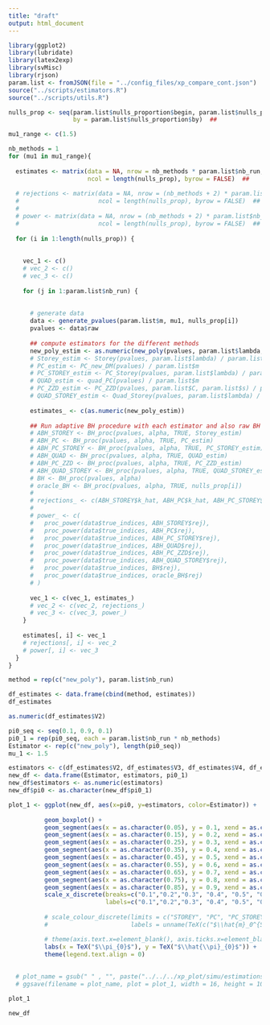 ```yaml
---
title: "draft"
output: html_document
---
```


```r
library(ggplot2)
library(lubridate)
library(latex2exp)
library(svMisc)
library(rjson)
param.list <- fromJSON(file = "../config_files/xp_compare_cont.json") 
source("../scripts/estimators.R")
source("../scripts/utils.R")
```

```r
nulls_prop <- seq(param.list$nulls_proportion$begin, param.list$nulls_proportion$end,
                  by = param.list$nulls_proportion$by)  ##

mu1_range <- c(1.5)
```

```r
nb_methods = 1
for (mu1 in mu1_range){
  
  estimates <- matrix(data = NA, nrow = nb_methods * param.list$nb_run,  ##
                      ncol = length(nulls_prop), byrow = FALSE)  ##
  
  # rejections <- matrix(data = NA, nrow = (nb_methods + 2) * param.list$nb_run,  ##
  #                      ncol = length(nulls_prop), byrow = FALSE)  ##
  # 
  # power <- matrix(data = NA, nrow = (nb_methods + 2) * param.list$nb_run,  ##
  #                      ncol = length(nulls_prop), byrow = FALSE)  ##  
  
  for (i in 1:length(nulls_prop)) {  
    
    
    vec_1 <- c()
    # vec_2 <- c()
    # vec_3 <- c()
    
    for (j in 1:param.list$nb_run) {
      
      
      # generate data
      data <- generate_pvalues(param.list$m, mu1, nulls_prop[i])
      pvalues <- data$raw
      
      ## compute estimators for the different methods 
      new_poly_estim <- as.numeric(new_poly(pvalues, param.list$lambda, r=1) / param.list$m)
      # Storey_estim <- Storey(pvalues, param.list$lambda) / param.list$m
      # PC_estim <- PC_new_DM(pvalues) / param.list$m
      # PC_STOREY_estim <- PC_Storey(pvalues, param.list$lambda) / param.list$m
      # QUAD_estim <- quad_PC(pvalues) / param.list$m
      # PC_ZZD_estim <- PC_ZZD(pvalues, param.list$C, param.list$s) / param.list$m
      # QUAD_STOREY_estim <- Quad_Storey(pvalues, param.list$lambda) / param.list$m
      
      estimates_ <- c(as.numeric(new_poly_estim))
      
      ## Run adaptive BH procedure with each estimator and also raw BH and oracle adaptive BH
      # ABH_STOREY <- BH_proc(pvalues, alpha, TRUE, Storey_estim)
      # ABH_PC <- BH_proc(pvalues, alpha, TRUE, PC_estim)
      # ABH_PC_STOREY <- BH_proc(pvalues, alpha, TRUE, PC_STOREY_estim)
      # ABH_QUAD <- BH_proc(pvalues, alpha, TRUE, QUAD_estim)
      # ABH_PC_ZZD <- BH_proc(pvalues, alpha, TRUE, PC_ZZD_estim)
      # ABH_QUAD_STOREY <- BH_proc(pvalues, alpha, TRUE, QUAD_STOREY_estim)
      # BH <- BH_proc(pvalues, alpha)
      # oracle_BH <- BH_proc(pvalues, alpha, TRUE, nulls_prop[i])
      # 
      # rejections_ <- c(ABH_STOREY$k_hat, ABH_PC$k_hat, ABH_PC_STOREY$k_hat, ABH_QUAD$k_hat, ABH_PC_ZZD$k_hat, ABH_QUAD_STOREY$k_hat, BH$k_hat, oracle_BH$k_hat)
      # 
      # power_ <- c(
      #   proc_power(data$true_indices, ABH_STOREY$rej),
      #   proc_power(data$true_indices, ABH_PC$rej),
      #   proc_power(data$true_indices, ABH_PC_STOREY$rej),
      #   proc_power(data$true_indices, ABH_QUAD$rej),
      #   proc_power(data$true_indices, ABH_PC_ZZD$rej),
      #   proc_power(data$true_indices, ABH_QUAD_STOREY$rej),
      #   proc_power(data$true_indices, BH$rej),
      #   proc_power(data$true_indices, oracle_BH$rej)
      # )
      
      vec_1 <- c(vec_1, estimates_)
      # vec_2 <- c(vec_2, rejections_)
      # vec_3 <- c(vec_3, power_)
    }
    
    estimates[, i] <- vec_1
    # rejections[, i] <- vec_2
    # power[, i] <- vec_3
  }
}
```

```r
method = rep(c("new_poly"), param.list$nb_run) 

df_estimates <- data.frame(cbind(method, estimates))
df_estimates
```



```r
as.numeric(df_estimates$V2)
```

```r
pi0_seq <- seq(0.1, 0.9, 0.1)
pi0_1 = rep(pi0_seq, each = param.list$nb_run * nb_methods)
Estimator <- rep(c("new_poly"), length(pi0_seq))
mu_1 <- 1.5

estimators <- c(df_estimates$V2, df_estimates$V3, df_estimates$V4, df_estimates$V5, df_estimates$V6, df_estimates$V7, df_estimates$V8, df_estimates$V9, df_estimates$V10)
new_df <- data.frame(Estimator, estimators, pi0_1)
new_df$estimators <- as.numeric(estimators)
new_df$pi0 <- as.character(new_df$pi0_1)

plot_1 <- ggplot(new_df, aes(x=pi0, y=estimators, color=Estimator)) +
          
          geom_boxplot() +
          geom_segment(aes(x = as.character(0.05), y = 0.1, xend = as.character(0.15), yend = 0.1)) +
          geom_segment(aes(x = as.character(0.15), y = 0.2, xend = as.character(0.25), yend = 0.2)) +
          geom_segment(aes(x = as.character(0.25), y = 0.3, xend = as.character(0.35), yend = 0.3)) +
          geom_segment(aes(x = as.character(0.35), y = 0.4, xend = as.character(0.45), yend = 0.4)) +
          geom_segment(aes(x = as.character(0.45), y = 0.5, xend = as.character(0.55), yend = 0.5)) +
          geom_segment(aes(x = as.character(0.55), y = 0.6, xend = as.character(0.65), yend = 0.6)) +
          geom_segment(aes(x = as.character(0.65), y = 0.7, xend = as.character(0.75), yend = 0.7)) +
          geom_segment(aes(x = as.character(0.75), y = 0.8, xend = as.character(0.85), yend = 0.8)) +
          geom_segment(aes(x = as.character(0.85), y = 0.9, xend = as.character(0.95), yend = 0.9)) +
          scale_x_discrete(breaks=c("0.1","0.2","0.3", "0.4", "0.5", "0.6", "0.7", "0.8", "0.9"),
                           labels=c("0.1","0.2","0.3", "0.4", "0.5", "0.6", "0.7", "0.8", "0.9")) +
    
          # scale_colour_discrete(limits = c("STOREY", "PC", "PC_STOREY", "QUAD_STOREY"), 
          #                       labels = unname(TeX(c("$\\hat{m}_0^{Storey}$", "$\\hat{m}_0^{PC}$", "$\\hat{m}_0^{Poly}(1, 1/2)$", "$\\hat{m}_0^{Poly}(2, 1/2)$")))) +

          # theme(axis.text.x=element_blank(), axis.ticks.x=element_blank()) +
          labs(x = TeX("$\\pi_{0}$"), y = TeX("$\\hat{\\pi}_{0}$")) +
          theme(legend.text.align = 0)
  
  
  # plot_name = gsub(" " , "", paste("../../../xp_plot/simu/estimations/", gsub(" ", "_", paste("estimation_mu_1", as.character(mu_1), sep="_")), ".png"))
  # ggsave(filename = plot_name, plot = plot_1, width = 16, height = 10, units = "cm")
```

```r
plot_1
```



```r
new_df
```

